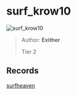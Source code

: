 
# surf_krow10

![surf_krow10](https://raw.githubusercontent.com/Sayt123/SurfMapPics/Maps-and-bonuses/csgo/surf_krow10.jpg)

> Author: **Exither**
>
> Tier 2

## Records

[surfheaven](https://surfheaven.eu/map/surf_krow10)
